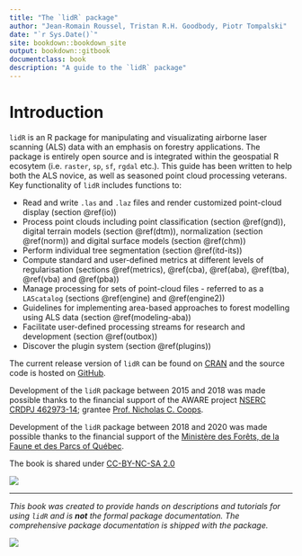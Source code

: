```yaml
--- 
title: "The `lidR` package"
author: "Jean-Romain Roussel, Tristan R.H. Goodbody, Piotr Tompalski"
date: "`r Sys.Date()`"
site: bookdown::bookdown_site
output: bookdown::gitbook
documentclass: book
description: "A guide to the `lidR` package"
---
```


# Introduction

`lidR` is an R package for manipulating and visualizating airborne laser scanning (ALS) data with an emphasis on forestry applications. The package is entirely open source and is integrated within the geospatial R ecosytem (i.e. `raster`, `sp`, `sf`, `rgdal` etc.). This guide has been written to help both the ALS novice, as well as seasoned point cloud processing veterans. Key functionality of `lidR` includes functions to:

* Read and write `.las` and `.laz` files and render customized point-cloud display (section \@ref(io))
* Process point clouds including point classification (section \@ref(gnd)),  digital terrain models (section \@ref(dtm)), normalization (section \@ref(norm)) and digital surface models (section \@ref(chm))
* Perform individual tree segmentation (section \@ref(itd-its))
* Compute standard and user-defined metrics at different levels of regularisation (sections \@ref(metrics), \@ref(cba), \@ref(aba), \@ref(tba), \@ref(vba) and \@ref(pba))
* Manage processing for sets of point-cloud files - referred to as a `LAScatalog` (sections \@ref(engine) and \@ref(engine2))
* Guidelines for implementing area-based approaches to forest modelling using ALS data (section \@ref(modeling-aba))
* Facilitate user-defined processing streams for research and development (section \@ref(outbox))
* Discover the plugin system (section \@ref(plugins))

The current release version of `lidR` can be found on [CRAN](https://cran.r-project.org/web/packages/lidR/) and the source code is hosted on [GitHub](https://github.com/Jean-Romain/lidR).

Development of the `lidR` package between 2015 and 2018 was made possible thanks to the financial support of the AWARE project [NSERC CRDPJ 462973-14](https://aware.forestry.ubc.ca/); grantee [Prof. Nicholas C. Coops](https://profiles.forestry.ubc.ca/person/nicholas-coops/).

Development of the `lidR` package between 2018 and 2020 was made possible thanks to the financial support of the [Ministère des Forêts, de la Faune et des Parcs of Québec](https://mffp.gouv.qc.ca/).

The book is shared under [CC-BY-NC-SA 2.0](https://creativecommons.org/licenses/by-nc-sa/2.0/)

[![](images/by-nc-sa.png)](https://creativecommons.org/licenses/by-nc-sa/2.0/)

--------

_This book was created to provide hands on descriptions and tutorials for using `lidR` and is **not** the formal package documentation. The comprehensive package documentation is shipped with the package._

![](images/logo.png)
